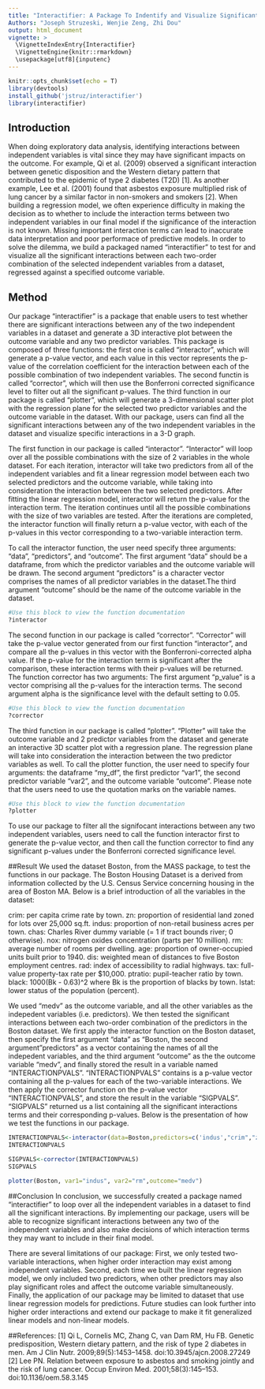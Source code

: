 ```yaml
---
title: "Interactifier: A Package To Indentify and Visualize Significant Interactions"
Authors: "Joseph Struzeski, Wenjie Zeng, Zhi Dou"
output: html_document
vignette: >
  \VignetteIndexEntry{Interactifier}
  \VignetteEngine{knitr::rmarkdown}
  \usepackage[utf8]{inputenc}
---
```


```r
knitr::opts_chunk$set(echo = T)
library(devtools)
install_github('jstruz/interactifier')
library(interactifier)
```

## Introduction
When doing exploratory data analysis, identifying interactions between independent variables is vital since they may have significant impacts on the outcome. For example, Qi et al. (2009) observed a significant interaction between genetic disposition and the Western dietary pattern that contributed to the epidemic of type 2 diabetes (T2D) [1]. As another example, Lee et al. (2001) found that asbestos exposure multiplied risk of lung cancer by a similar factor in non-smokers and smokers [2]. When building a regression model, we often experience difficulty in making the decision as to whether to include the interaction terms between two independent variables in our final model if the significance of the interaction is not known. Missing important interaction terms can lead to inaccurate data interpretation and poor performace of predictive models. In order to solve the dilemma, we build a packaged named "interactifier" to test for and visualize all the significant interactions between each two-order combination of the selected independent variables from a dataset, regressed against a specified outcome variable.

## Method
Our package "interactifier" is a package that enable users to test whether there are significant interactions between any of the two independent variables in a dataset and generate a 3D interactive plot between the outcome variable and any two predictor variables. This package is composed of three functions: the first one is called "interactor", which will generate a p-value vector, and each value in this vector represents the p-value of the correlation coefficient for the interaction between each of the possible combination of two independent variables. The second functin is called "corrector", which will then use the Bonferroni corrected significance level to filter out all the significant p-values. The third function in our package is called "plotter", which will generate a 3-dimensional scatter plot with the regression plane for the selected two predictor variables and the outcome variable in the dataset. With our package, users can find all the significant interactions between any of the two independent variables in the dataset and visualize specific interactions in a 3-D graph.

The first function in our package is called "interactor". "Interactor" will loop over all the possible combinations with the size of 2 variables in the whole dataset. For each iteration, interactor will take two predictors from all of the independent variables and fit a linear regression model between each two selected predictors and the outcome variable, while taking into consideration the interaction between the two selected predictors. After fitting the linear regression model, interactor will return the p-value for the interaction term. The iteration continues until all the possible combinations with the size of two variables are tested. After the iterations are completed, the interactor function will finally return a p-value vector, with each of the p-values in this vector corresponding to a two-variable interaction term. 

To call the interactor function, the user need specify three arguments: "data", "predictors", and "outcome". The first argument "data" should be a dataframe, from which the predictor variables and the outcome variable will be drawn. The second argument "predictors" is a character vector comprises the names of all predictor variables in the dataset.The third argument "outcome" should be the name of the outcome variable in the dataset.
```r
#Use this block to view the function documentation
?interactor
```

The second function in our package is called "corrector". "Corrector" will take the p-value vector generated from our first function "interactor", and compare all the p-values in this vector with the Bonferroni-corrected alpha value. If the p-value for the interaction term is significant after the comparison, these interaction terms with their p-values will be returned. The function corrector has two arguments: The first argument "p_value" is a vector comprising all the p-values for the interaction terms. The second argument alpha is the significance level with the default setting to 0.05.
```r
#Use this block to view the function documentation
?corrector
```

The third function in our package is called "plotter". "Plotter" will take the outcome variable and 2 predictor variables from the dataset and generate an interactive 3D scatter plot with a regression plane. The regression plane will take into consideration the interaction between the two predictor variables as well. To call the plotter function, the user need to specify four arguments: the dataframe "my_df", the first predictor "var1", the second predictor variable "var2",  and the outcome variable "outcome". Please note that the users need to use the quotation marks on the variable names.
```r
#Use this block to view the function documentation
?plotter
```

To use our package to filter all the signifocant interactions between any two independent variables, users need to call the function interactor first to generate the p-value vector, and then call the function corrector to find any significant p-values under the Bonferroni corrected significance level.

##Result
We used the dataset Boston, from the MASS package, to test the functions in our package. The Boston Housing Dataset is a derived from information collected by the U.S. Census Service concerning housing in the area of Boston MA. Below is a brief introduction of all the variables in the dataset:

crim: per capita crime rate by town.
zn: proportion of residential land zoned for lots over 25,000 sq.ft.
indus: proportion of non-retail business acres per town.
chas: Charles River dummy variable (= 1 if tract bounds river; 0 otherwise).
nox: nitrogen oxides concentration (parts per 10 million).
rm: average number of rooms per dwelling.
age: proportion of owner-occupied units built prior to 1940.
dis: weighted mean of distances to five Boston employment centres.
rad: index of accessibility to radial highways.
tax: full-value property-tax rate per $10,000.
ptratio: pupil-teacher ratio by town.
black: 1000(Bk - 0.63)^2 where Bk is the proportion of blacks by town.
lstat: lower status of the population (percent).

We used "medv" as the outcome variable, and all the other variables as the indepedent variables (i.e. predictors). We then tested the significant interactions between each two-order combination of the predictors in the Boston dataset. We first apply the interactor function on the Boston dataset, then specify the first argument "data" as "Boston, the second argument "predictors" as a vector containing the names of all the indepedent variables, and the third argument "outcome" as the the outcome variable "medv", and finally stored the result in a variable named "INTERACTIONPVALS". "INTERACTIONPVALS" contains is a p-value vector containing all the p-values for each of the two-variable interactions. We then apply the corrector function on the p-value vector "INTERACTIONPVALS", and store the result in the variable "SIGPVALS". "SIGPVALS" returned us a list containing all the significant interactions terms and their corresponding p-values. Below is the presentation of how we test the functions in our package.

```r
INTERACTIONPVALS<-interactor(data=Boston,predictors=c('indus',"crim","zn","chas","nox","rm","age","dis","rad","tax","ptratio","black","lstat"), outcome='medv')
INTERACTIONPVALS

SIGPVALS<-corrector(INTERACTIONPVALS)
SIGPVALS

plotter(Boston, var1="indus", var2="rm",outcome="medv")
```

##Conclusion
In conclusion, we successfully created a package named "interactifier" to loop over all the independent variables in a dataset to find all the significant interactions. By implementing our package, users will be able to recognize significant interactions between any two of the independent variables and also make decisions of which interaction terms they may want to include in their final model.

There are several limitations of our package: First, we only tested two-variable interactions, when higher order interaction may exist among independent variables. Second, each time we built the linear regression model, we only included two predictors, when other predictors may also play significant roles and affect the outcome variable simultaneously. Finally, the application of our package may be limited to dataset that use linear regression models for predictions. Future studies can look further into higher order interactions and extend our package to make it fit generalized linear models and non-linear models.

##References:
[1] Qi L, Cornelis MC, Zhang C, van Dam RM, Hu FB. Genetic predisposition, Western dietary pattern, and the risk of type 2 diabetes in men. Am J Clin Nutr. 2009;89(5):1453–1458. doi:10.3945/ajcn.2008.27249
[2] Lee PN. Relation between exposure to asbestos and smoking jointly and the risk of lung cancer. Occup Environ Med. 2001;58(3):145–153. doi:10.1136/oem.58.3.145
